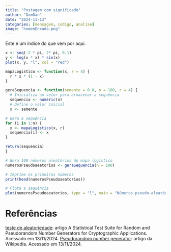 ```yaml
---
title: "Postagem com significado"
author: "DamDan"
date: "2024-11-13"
categories: [mensagem, codigo, analise]
image: "homenEnxada.png"
---
```


Este é um índice do que vem por aqui.

```r
x <- seq(-2 * pi, 2* pi, 0.1)
y <- log(x * x) * sin(x)
plot(x, y, "l", col = "red")
```


```R
mapaLogistico <- function(x, r = 4) {
  r * x * (1 - x)
}

geraSequencia <- function(semente = 0.8, n = 100, r = 4) {
  # Inicializa um vetor para armazenar a sequência
  sequencia <- numeric(n)
  # Define o valor inicial
  x <- semente

# Gera a sequência
for (i in 1:n) {
  x <- mapaLogistico(x, r)
  sequencia[i] <- x
}

return(sequencia)
}

# Gera 100 números aleatórios do mapa logístico
numerosPseudoaeatorios <- geraSequencia(n = 100)

# Imprime os primeiros números
print(head(numerosPseudoaeatorios))

# Plota a sequência
plot(numerosPseudoaeatorios, type = "l", main = "Números pseudo-aleatórios do mapa logístico")
```


# Referências
[teste de aleatoriedade](https://www.researchgate.net/publication/235090427_A_Statistical_Test_Suite_for_Random_and_Pseudorandom_Number_Generators_for_Cryptographic_Applications): artigo A Statistical Test Suite for Random and Pseudorandom Number Generators for Cryptographic Applications. Acessado em 13/11/2024.
[Pseudorandom number generator](https://en.wikipedia.org/wiki/Pseudorandom_number_generator): artigo da Wikipedia. Acessado em 13/11/2024.
